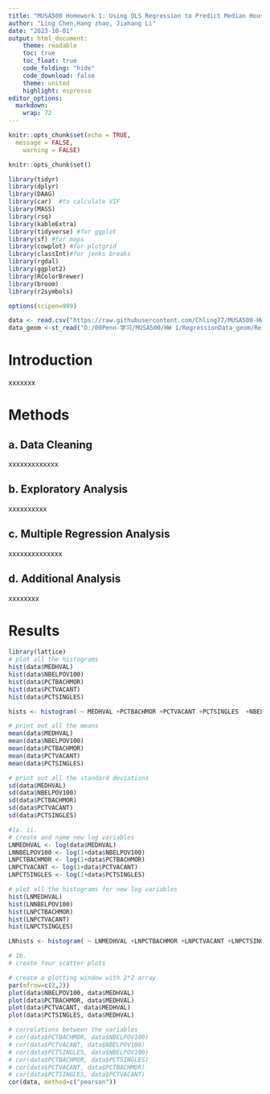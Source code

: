 ---
title: "MUSA500 Homework 1: Using OLS Regression to Predict Median House Values in Philadelphia"
author: "Ling Chen,Hang zhao, Jiahang Li"
date: "2023-10-01"
output: html_document:
    theme: readable
    toc: true
    toc_float: true
    code_folding: "hide"
    code_download: false
    theme: united
    highlight: espresso
editor_options: 
  markdown: 
    wrap: 72
---


```{r setup, include=FALSE}
knitr::opts_chunk$set(echo = TRUE,
  message = FALSE,
	warning = FALSE)
```


```{r setup, include=FALSE, echo=FALSE, message=FALSE, warning=FALSE}
knitr::opts_chunk$set()

library(tidyr)
library(dplyr)
library(DAAG)
library(car)  #to calculate VIF
library(MASS)
library(rsq)
library(kableExtra)
library(tidyverse) #for ggplot
library(sf) #for maps
library(cowplot) #for plotgrid
library(classInt)#for jenks breaks
library(rgdal)
library(ggplot2)
library(RColorBrewer)
library(broom)
library(r2symbols)

options(scipen=999)

data <- read.csv("https://raw.githubusercontent.com/Chling77/MUSA500-HW1/main/Data/RegressionData.csv")
data_geom <-st_read("D:/00Penn-学习/MUSA500/HW 1/RegressionData_geom/RegressionData.shp")

```

# **Introduction**

xxxxxxx

# **Methods**

## **a. Data Cleaning**

xxxxxxxxxxxxx

## **b. Exploratory Analysis**

xxxxxxxxxx

## **c. Multiple Regression Analysis**

xxxxxxxxxxxxxx

## **d. Additional Analysis**

xxxxxxxx

# **Results**

```{r plot}
library(lattice)
# plot all the histograms
hist(data$MEDHVAL)
hist(data$NBELPOV100)
hist(data$PCTBACHMOR)
hist(data$PCTVACANT)
hist(data$PCTSINGLES)

hists <- histogram( ~ MEDHVAL +PCTBACHMOR +PCTVACANT +PCTSINGLES  +NBELPOV100, layout=c(2,3), data = data, main='Distribution of Raw Variables', sub= 'Figure 1', col="#8C96C6", breaks = 50, scales='free')   
```

```{r mean_sd}
# print out all the means
mean(data$MEDHVAL)
mean(data$NBELPOV100)
mean(data$PCTBACHMOR)
mean(data$PCTVACANT)
mean(data$PCTSINGLES)

# print out all the standard deviations
sd(data$MEDHVAL)
sd(data$NBELPOV100)
sd(data$PCTBACHMOR)
sd(data$PCTVACANT)
sd(data$PCTSINGLES)
```

```{r ln_plots}
#1a. ii.
# create and name new log variables
LNMEDHVAL <- log(data$MEDHVAL)
LNNBELPOV100 <- log(1+data$NBELPOV100)
LNPCTBACHMOR <- log(1+data$PCTBACHMOR)
LNPCTVACANT <- log(1+data$PCTVACANT)
LNPCTSINGLES <- log(1+data$PCTSINGLES)

# plot all the histograms for new log variables
hist(LNMEDHVAL)
hist(LNNBELPOV100)
hist(LNPCTBACHMOR)
hist(LNPCTVACANT)
hist(LNPCTSINGLES)

LNhists <- histogram( ~ LNMEDHVAL +LNPCTBACHMOR +LNPCTVACANT +LNPCTSINGLES  +LNNBELPOV100, layout=c(2,3), data = data, main='Distribution of Natural Log of Variables', sub= 'Figure 2', col="#B5C7F4", breaks = 50, scales='free') 
```

```{r 1b}
# 1b. 
# create four scatter plots

# create a plotting window with 2*2 array
par(mfrow=c(2,2))
plot(data$NBELPOV100, data$MEDHVAL)
plot(data$PCTBACHMOR, data$MEDHVAL)
plot(data$PCTVACANT, data$MEDHVAL)
plot(data$PCTSINGLES, data$MEDHVAL)

# correlations between the variables
# cor(data$PCTBACHMOR, data$NBELPOV100)
# cor(data$PCTVACANT, data$NBELPOV100)
# cor(data$PCTSINGLES, data$NBELPOV100)
# cor(data$PCTBACHMOR, data$PCTSINGLES)
# cor(data$PCTVACANT, data$PCTBACHMOR)
# cor(data$PCTSINGLES, data$PCTVACANT)
cor(data, method=c("pearson"))
```

